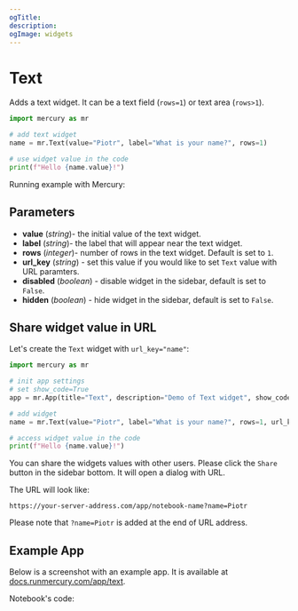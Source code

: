 ```yaml
---
ogTitle:
description:
ogImage: widgets
---
```



# Text

Adds a text widget. It can be a text field (`rows=1`) or text area (`rows>1`). 

```python
import mercury as mr

# add text widget
name = mr.Text(value="Piotr", label="What is your name?", rows=1)
```
```python
# use widget value in the code
print(f"Hello {name.value}!")
```

Running example with Mercury:
<Screenshot src={simpleAppGif} alt="Mercury App with text widget created in Jupyter Notebook" />


## Parameters

- **value** (_string_)- the initial value of the text widget.
- **label** (_string_)- the label that will appear near the text widget.
- **rows** (_integer_)- number of rows in the text widget. Default is set to `1`. 
- **url_key** (_string_) - set this value if you would like to set `Text` value with URL paramters.
- **disabled** (_boolean_) - disable widget in the sidebar, default is set to `False`.
- **hidden** (_boolean_) - hide widget in the sidebar, default is set to `False`.


## Share widget value in URL

Let's create the `Text` widget with `url_key="name"`:

```python
import mercury as mr
```
```python
# init app settings
# set show_code=True
app = mr.App(title="Text", description="Demo of Text widget", show_code=True)
```
```python
# add widget
name = mr.Text(value="Piotr", label="What is your name?", rows=1, url_key="name")
```
```python
# access widget value in the code
print(f"Hello {name.value}!")
```

You can share the widgets values with other users. Please click the `Share` button in the sidebar bottom. 
It will open a dialog with URL.

The URL will look like:

```
https://your-server-address.com/app/notebook-name?name=Piotr
```

Please note that `?name=Piotr` is added at the end of URL address.

<Screenshot src={shareAppGif} alt="Share Mercury App with text widget value set in URL" />

## Example App

Below is a screenshot with an example app. It is available at [docs.runmercury.com/app/text](https://docs.runmercury.com/app/text).

<Screenshot src={exampleAppGif} alt="App with text widget" />

Notebook's code:
<Screenshot src={exampleNotebookPng} alt="Notebook with Mercury text widget" />


